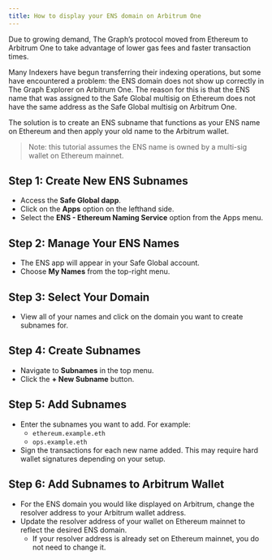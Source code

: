 ```yaml
---
title: How to display your ENS domain on Arbitrum One
---
```


Due to growing demand, The Graph’s protocol moved from Ethereum to Arbitrum One to take advantage of lower gas fees and faster transaction times.

Many Indexers have begun transferring their indexing operations, but some have encountered a problem: the ENS domain does not show up correctly in The Graph Explorer on Arbitrum One. The reason for this is that the ENS name that was assigned to the Safe Global multisig on Ethereum does not have the same address as the Safe Global multisig on Arbitrum One.

The solution is to create an ENS subname that functions as your ENS name on Ethereum and then apply your old name to the Arbitrum wallet.

> Note: this tutorial assumes the ENS name is owned by a multi-sig wallet on Ethereum mainnet.

## Step 1: Create New ENS Subnames

- Access the **Safe Global dapp**.
- Click on the **Apps** option on the lefthand side.
- Select the **ENS - Ethereum Naming Service** option from the Apps menu.

## Step 2: Manage Your ENS Names

- The ENS app will appear in your Safe Global account.
- Choose **My Names** from the top-right menu.

## Step 3: Select Your Domain

- View all of your names and click on the domain you want to create subnames for.

## Step 4: Create Subnames

- Navigate to **Subnames** in the top menu.
- Click the **+ New Subname** button.

## Step 5: Add Subnames

- Enter the subnames you want to add. For example:
  - `ethereum.example.eth`
  - `ops.example.eth`
- Sign the transactions for each new name added. This may require hard wallet signatures depending on your setup.

## Step 6: Add Subnames to Arbitrum Wallet

- For the ENS domain you would like displayed on Arbitrum, change the resolver address to your Arbitrum wallet address.
- Update the resolver address of your wallet on Ethereum mainnet to reflect the desired ENS domain.
  - If your resolver address is already set on Ethereum mainnet, you do not need to change it.
